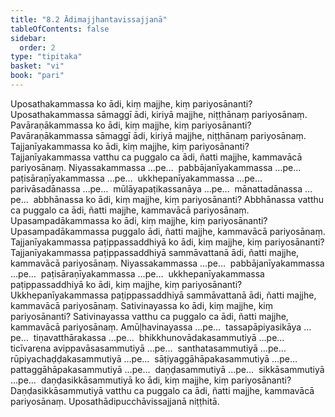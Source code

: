 ```yaml
---
title: "8.2 Ādimajjhantavissajjanā"
tableOfContents: false
sidebar:
  order: 2
type: "tipitaka"
basket: "vi"
book: "pari"
---
```



<DynamicBreadcrumb />

<Division number="333" book="pari" bookNo="5" page="251">

<Paragraph number="1594" book="pari">
Uposathakammassa ko ādi, kiṃ majjhe, kiṃ pariyosānanti? Uposathakammassa sāmaggī ādi, kiriyā majjhe, niṭṭhānaṃ pariyosānaṃ.
</Paragraph>

<Paragraph number="1595" book="pari">
Pavāraṇākammassa ko ādi, kiṃ majjhe, kiṃ pariyosānanti? Pavāraṇākammassa sāmaggī ādi, kiriyā majjhe, niṭṭhānaṃ pariyosānaṃ.
</Paragraph>

<Paragraph number="1596" book="pari">
Tajjanīyakammassa ko ādi, kiṃ majjhe, kiṃ pariyosānanti? Tajjanīyakammassa vatthu ca puggalo ca ādi, ñatti majjhe, kammavācā pariyosānaṃ.
</Paragraph>

<Paragraph number="1597" book="pari">
Niyassakammassa …pe…  pabbājanīyakammassa …pe…  paṭisāraṇīyakammassa …pe…  ukkhepanīyakammassa …pe…  parivāsadānassa …pe…  mūlāyapaṭikassanāya …pe…  mānattadānassa …pe…  abbhānassa ko ādi, kiṃ majjhe, kiṃ pariyosānanti? Abbhānassa vatthu ca puggalo ca ādi, ñatti majjhe, kammavācā pariyosānaṃ.
</Paragraph>

<Paragraph number="1598" book="pari">
Upasampadākammassa ko ādi, kiṃ majjhe, kiṃ pariyosānanti? Upasampadākammassa puggalo ādi, ñatti majjhe, kammavācā pariyosānaṃ.
</Paragraph>

<Paragraph number="1599" book="pari">
Tajjanīyakammassa paṭippassaddhiyā ko ādi, kiṃ majjhe, kiṃ pariyosānanti? Tajjanīyakammassa paṭippassaddhiyā sammāvattanā ādi, ñatti majjhe, kammavācā pariyosānaṃ.
</Paragraph>

<Paragraph number="1600" book="pari">
Niyassakammassa …pe…  pabbājanīyakammassa …pe…  paṭisāraṇīyakammassa …pe…  ukkhepanīyakammassa paṭippassaddhiyā ko ādi, kiṃ majjhe, kiṃ pariyosānanti? Ukkhepanīyakammassa paṭippassaddhiyā sammāvattanā ādi, ñatti majjhe, kammavācā pariyosānaṃ.
</Paragraph>

<Paragraph number="1601" book="pari">
Sativinayassa ko ādi, kiṃ majjhe, kiṃ pariyosānanti? Sativinayassa vatthu ca puggalo ca ādi, ñatti majjhe, kammavācā pariyosānaṃ.
</Paragraph>

<Paragraph number="1602" book="pari">
Amūḷhavinayassa …pe…  tassapāpiyasikāya …pe…  tiṇavatthārakassa …pe…  bhikkhunovādakasammutiyā …pe…  ticīvarena avippavāsasammutiyā …pe…  santhatasammutiyā …pe…  rūpiyachaḍḍakasammutiyā …pe…  sāṭiyaggāhāpakasammutiyā …pe…  pattaggāhāpakasammutiyā …pe…  daṇḍasammutiyā …pe…  sikkāsammutiyā …pe…  daṇḍasikkāsammutiyā ko ādi, kiṃ majjhe, kiṃ pariyosānanti? Daṇḍasikkāsammutiyā vatthu ca puggalo ca ādi, ñatti majjhe, kammavācā pariyosānaṃ.

</Paragraph>
</Division>

<Paragraph number="1603" type="center" book="pari">
Uposathādipucchāvissajjanā niṭṭhitā.
</Paragraph>